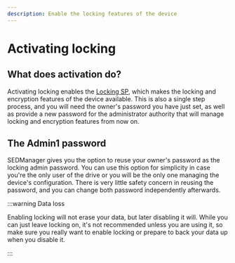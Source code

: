```yaml
---
description: Enable the locking features of the device
---
```


# Activating locking

## What does activation do?

Activating locking enables the [Locking SP](/docs/overview/the_tcg_spec#locking-and-encryption-features), which makes the locking and encryption features of the device available. This is also a single step process, and you will need the owner's password you have just set, as well as provide a new password for the administrator authority that will manage locking and encryption features from now on.

## The Admin1 password

SEDManager gives you the option to reuse your owner's password as the locking admin password. You can use this option for simplicity in case you're the only user of the drive or you will be the only one managing the device's configuration. There is very little safety concern in reusing the password, and you can change both password independently afterwards.

:::warning Data loss

Enabling locking will not erase your data, but later disabling it will. While you can just leave locking on, it's not recommended unless you are using it, so make sure you really want to enable locking or prepare to back your data up when you disable it.

:::